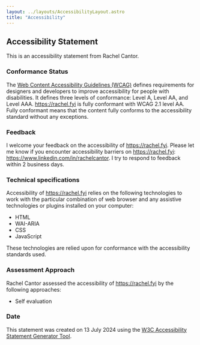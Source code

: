 ```yaml
---
layout: ../layouts/AccessibilityLayout.astro
title: "Accessibility"
---
```


## Accessibility Statement
This is an accessibility statement from Rachel Cantor.

### Conformance Status
The [Web Content Accessibility Guidelines (WCAG)](https://www.w3.org/WAI/standards-guidelines/wcag) defines requirements for designers and developers to improve accessibility for people with disabilities. It defines three levels of conformance: Level A, Level AA, and Level AAA. https://rachel.fyi is fully conformant with WCAG 2.1 level AA. Fully conformant means that the content fully conforms to the accessibility standard without any exceptions.


### Feedback
I welcome your feedback on the accessibility of https://rachel.fyi. Please let me know if you encounter accessibility barriers on https://rachel.fyi: https://www.linkedin.com/in/rachelcantor. I try to respond to feedback within 2 business days.

### Technical specifications
Accessibility of https://rachel.fyi relies on the following technologies to work with the particular combination of web browser and any assistive technologies or plugins installed on your computer:
- HTML
- WAI-ARIA
- CSS
- JavaScript

These technologies are relied upon for conformance with the accessibility standards used.

### Assessment Approach
Rachel Cantor assessed the accessibility of https://rachel.fyi by the following approaches:
- Self evaluation

### Date
This statement was created on 13 July 2024 using the [W3C Accessibility Statement Generator Tool](https://www.w3.org/WAI/planning/statements/).